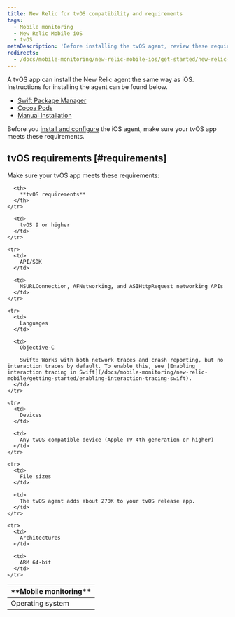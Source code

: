 ```yaml
---
title: New Relic for tvOS compatibility and requirements
tags:
  - Mobile monitoring
  - New Relic Mobile iOS
  - tvOS
metaDescription: 'Before installing the tvOS agent, review these requirements.'
redirects:
  - /docs/mobile-monitoring/new-relic-mobile-ios/get-started/new-relic-tvos-compatibility-requirements
---
```


A tvOS app can install the New Relic agent the same way as iOS. Instructions for installing the agent can be found below.
 - [Swift Package Manager](/docs/mobile-monitoring/new-relic-mobile-ios/installation/spm-installation)
 - [Cocoa Pods](/docs/mobile-monitoring/new-relic-mobile-ios/installation/cocoapods-installation)
 - [Manual Installation](/docs/mobile-monitoring/new-relic-mobile-ios/installation/ios-manual-installation)

Before you [install and configure](/docs/mobile-monitoring/new-relic-mobile-ios/installation/spm-installation) the iOS agent, make sure your tvOS app meets these requirements.

## tvOS requirements [#requirements]

Make sure your tvOS app meets these requirements:

<table>
  <thead>
    <tr>
      <th width={200}>
        **Mobile monitoring**
      </th>

      <th>
        **tvOS requirements**
      </th>
    </tr>
  </thead>

  <tbody>
    <tr>
      <td>
        Operating system
      </td>

      <td>
        tvOS 9 or higher
      </td>
    </tr>

    <tr>
      <td>
        API/SDK
      </td>

      <td>
        NSURLConnection, AFNetworking, and ASIHttpRequest networking APIs
      </td>
    </tr>

    <tr>
      <td>
        Languages
      </td>

      <td>
        Objective-C

        Swift: Works with both network traces and crash reporting, but no interaction traces by default. To enable this, see [Enabling interaction tracing in Swift](/docs/mobile-monitoring/new-relic-mobile/getting-started/enabling-interaction-tracing-swift).
      </td>
    </tr>

    <tr>
      <td>
        Devices
      </td>

      <td>
        Any tvOS compatible device (Apple TV 4th generation or higher)
      </td>
    </tr>

    <tr>
      <td>
        File sizes
      </td>

      <td>
        The tvOS agent adds about 270K to your tvOS release app.
      </td>
    </tr>

    <tr>
      <td>
        Architectures
      </td>

      <td>
        ARM 64-bit
      </td>
    </tr>
  </tbody>
</table>
